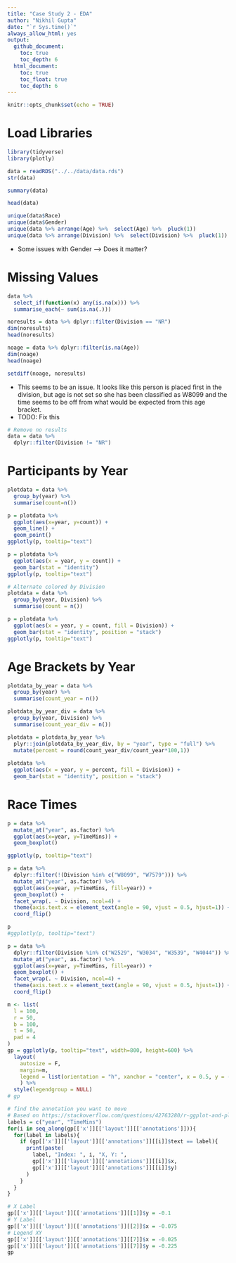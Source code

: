 ```yaml
---
title: "Case Study 2 - EDA"
author: "Nikhil Gupta"
date: "`r Sys.time()`"
always_allow_html: yes
output:
  github_document:
    toc: true
    toc_depth: 6
  html_document:
    toc: true
    toc_float: true
    toc_depth: 6
---
```


```r
knitr::opts_chunk$set(echo = TRUE)
```

# Load Libraries
```r
library(tidyverse)
library(plotly)
```


```r
data = readRDS("../../data/data.rds")
str(data)
```


```r
summary(data)
```

```r
head(data)
```


```r
unique(data$Race)
unique(data$Gender)
unique(data %>% arrange(Age) %>%  select(Age) %>%  pluck(1)) 
unique(data %>% arrange(Division) %>%  select(Division) %>%  pluck(1)) 
```

* Some issues with Gender --> Does it matter?

# Missing Values

```r
data %>% 
  select_if(function(x) any(is.na(x))) %>% 
  summarise_each(~ sum(is.na(.))) 
```

```r
noresults = data %>% dplyr::filter(Division == "NR")
dim(noresults)
head(noresults)
```


```r
noage = data %>% dplyr::filter(is.na(Age))
dim(noage)
head(noage)
```

```r
setdiff(noage, noresults)
```

* This seems to be an issue. It looks like this person is placed first in the division, but age is not set so she has been classified as W8099 and the time seems to be off from what would be expected from this age bracket.
* TODO: Fix this

```r
# Remove no results
data = data %>% 
  dplyr::filter(Division != "NR")
```

# Participants by Year
```r
plotdata = data %>% 
  group_by(year) %>% 
  summarise(count=n()) 

p = plotdata %>% 
  ggplot(aes(x=year, y=count)) +
  geom_line() +
  geom_point()
ggplotly(p, tooltip="text")

p = plotdata %>% 
  ggplot(aes(x = year, y = count)) + 
  geom_bar(stat = "identity")
ggplotly(p, tooltip="text")
```

```r
# Alternate colored by Division
plotdata = data %>% 
  group_by(year, Division) %>% 
  summarise(count = n())

p = plotdata %>% 
  ggplot(aes(x = year, y = count, fill = Division)) + 
  geom_bar(stat = "identity", position = "stack") 
ggplotly(p, tooltip="text")
```

# Age Brackets by Year

```r
plotdata_by_year = data %>% 
  group_by(year) %>% 
  summarise(count_year = n())

plotdata_by_year_div = data %>% 
  group_by(year, Division) %>% 
  summarise(count_year_div = n())

plotdata = plotdata_by_year %>% 
  plyr::join(plotdata_by_year_div, by = "year", type = "full") %>% 
  mutate(percent = round(count_year_div/count_year*100,1))
  
plotdata %>% 
  ggplot(aes(x = year, y = percent, fill = Division)) + 
  geom_bar(stat = "identity", position = "stack")
```

# Race Times

```r
p = data %>% 
  mutate_at("year", as.factor) %>% 
  ggplot(aes(x=year, y=TimeMins)) + 
  geom_boxplot()

ggplotly(p, tooltip="text")
```


```r
p = data %>% 
  dplyr::filter(!(Division %in% c("W8099", "W7579"))) %>% 
  mutate_at("year", as.factor) %>% 
  ggplot(aes(x=year, y=TimeMins, fill=year)) + 
  geom_boxplot() +
  facet_wrap(. ~ Division, ncol=4) +
  theme(axis.text.x = element_text(angle = 90, vjust = 0.5, hjust=1)) + 
  coord_flip()

p
#ggplotly(p, tooltip="text")
```

```r
p = data %>% 
  dplyr::filter(Division %in% c("W2529", "W3034", "W3539", "W4044")) %>% 
  mutate_at("year", as.factor) %>% 
  ggplot(aes(x=year, y=TimeMins, fill=year)) + 
  geom_boxplot() +
  facet_wrap(. ~ Division, ncol=4) +
  theme(axis.text.x = element_text(angle = 90, vjust = 0.5, hjust=1)) + 
  coord_flip()

m <- list(
  l = 100,
  r = 50,
  b = 100,
  t = 50,
  pad = 4
)
gp = ggplotly(p, tooltip="text", width=800, height=600) %>%
  layout(
    autosize = F,
    margin=m,
    legend = list(orientation = "h", xanchor = "center", x = 0.5, y = -0.15)
    ) %>% 
  style(legendgroup = NULL)
# gp

# find the annotation you want to move
# Based on https://stackoverflow.com/questions/42763280/r-ggplot-and-plotly-axis-margin-wont-change
labels = c("year", "TimeMins")
for(i in seq_along(gp[['x']][['layout']][['annotations']])){
  for(label in labels){
    if (gp[['x']][['layout']][['annotations']][[i]]$text == label){
      print(paste(
        label, "Index: ", i, "X, Y: ",
        gp[['x']][['layout']][['annotations']][[i]]$x,
        gp[['x']][['layout']][['annotations']][[i]]$y)
      )
    }
  }
}

# X Label
gp[['x']][['layout']][['annotations']][[1]]$y = -0.1
# Y Label
gp[['x']][['layout']][['annotations']][[2]]$x = -0.075
# Legend XY
gp[['x']][['layout']][['annotations']][[7]]$x = -0.025
gp[['x']][['layout']][['annotations']][[7]]$y = -0.225
gp
```